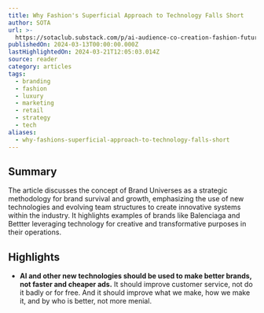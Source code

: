 ```yaml
---
title: Why Fashion's Superficial Approach to Technology Falls Short
author: SOTA
url: >-
  https://sotaclub.substack.com/p/ai-audience-co-creation-fashion-future?utm_source=multiple-personal-recommendations-email&utm_medium=email&triedRedirect=true
publishedOn: 2024-03-13T00:00:00.000Z
lastHighlightedOn: 2024-03-21T12:05:03.014Z
source: reader
category: articles
tags:
  - branding
  - fashion
  - luxury
  - marketing
  - retail
  - strategy
  - tech
aliases:
  - why-fashions-superficial-approach-to-technology-falls-short
---
```

## Summary

The article discusses the concept of Brand Universes as a strategic methodology for brand survival and growth, emphasizing the use of new technologies and evolving team structures to create innovative systems within the industry. It highlights examples of brands like Balenciaga and Bettter leveraging technology for creative and transformative purposes in their operations.

## Highlights
- **AI and other new technologies should be used to make better brands, not faster and cheaper ads.** It should improve customer service, not do it badly or for free. And it should improve what we make, how we make it, and by who is better, not more menial.
